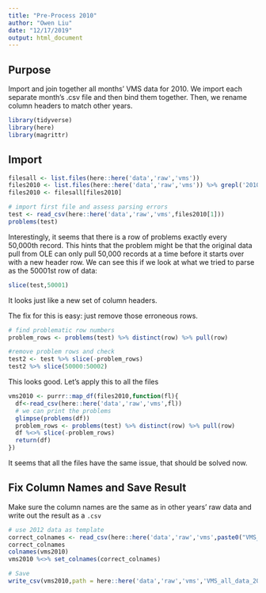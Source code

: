 ```yaml
---
title: "Pre-Process 2010"
author: "Owen Liu"
date: "12/17/2019"
output: html_document
---
```


## Purpose

Import and join together all months' VMS data for 2010. We import each separate month's .csv file and then bind them together. Then, we rename column headers to match other years.

```r
library(tidyverse)
library(here)
library(magrittr)
```

## Import

```r
filesall <- list.files(here::here('data','raw','vms'))
files2010 <- list.files(here::here('data','raw','vms')) %>% grepl('2010_',.)
files2010 <- filesall[files2010]

# import first file and assess parsing errors
test <- read_csv(here::here('data','raw','vms',files2010[1]))
problems(test)
```

Interestingly, it seems that there is a row of problems exactly every 50,000th record. This hints that the problem might be that the original data pull from OLE can only pull 50,000 records at a time before it starts over with a new header row. We can see this if we look at what we tried to parse as the 50001st row of data:

```r
slice(test,50001)
```

It looks just like a new set of column headers.

The fix for this is easy: just remove those erroneous rows.

```r
# find problematic row numbers
problem_rows <- problems(test) %>% distinct(row) %>% pull(row)

#remove problem rows and check
test2 <- test %>% slice(-problem_rows)
test2 %>% slice(50000:50002)
```

This looks good. Let's apply this to all the files

```r
vms2010 <- purrr::map_df(files2010,function(fl){
  df<-read_csv(here::here('data','raw','vms',fl))
  # we can print the problems
  glimpse(problems(df))
  problem_rows <- problems(test) %>% distinct(row) %>% pull(row)
  df %<>% slice(-problem_rows)
  return(df)
})
```

It seems that all the files have the same issue, that should be solved now.

## Fix Column Names and Save Result

Make sure the column names are the same as in other years' raw data and write out the result as a `.csv`

```r
# use 2012 data as template
correct_colnames <- read_csv(here::here('data','raw','vms',paste0("VMS_all_data_2012.csv")),col_types='cddcddcc',n_max = 5) %>% colnames()
correct_colnames
colnames(vms2010)
vms2010 %<>% set_colnames(correct_colnames)

# Save
write_csv(vms2010,path = here::here('data','raw','vms','VMS_all_data_2010.csv'))
```

